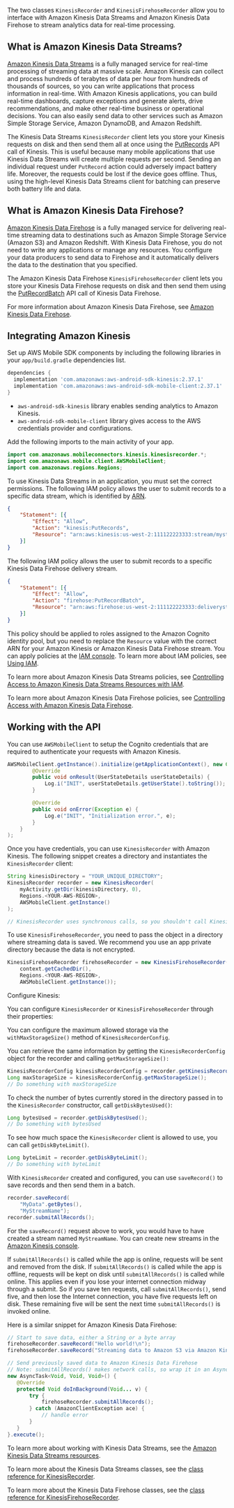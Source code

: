 The two classes `KinesisRecorder` and `KinesisFirehoseRecorder` allow you to interface with Amazon Kinesis Data Streams and Amazon Kinesis Data Firehose to stream analytics data for real-time processing.

## What is Amazon Kinesis Data Streams?

[Amazon Kinesis Data Streams](http://aws.amazon.com/kinesis/) is a fully managed service for real-time processing of streaming data at massive scale. Amazon Kinesis can collect and process hundreds of terabytes of data per hour from hundreds of thousands of sources, so you can write applications that process information in real-time. With Amazon Kinesis applications, you can build real-time dashboards, capture exceptions and generate alerts, drive recommendations, and make other real-time business or operational decisions. You can also easily send data to other services such as Amazon Simple Storage Service, Amazon DynamoDB, and Amazon Redshift.

The Kinesis Data Streams `KinesisRecorder` client lets you store your Kinesis requests on disk and then send them all at once using the [PutRecords](https://docs.aws.amazon.com/kinesis/latest/APIReference/API_PutRecords.html) API call of Kinesis. This is useful because many mobile applications that use Kinesis Data Streams will create multiple requests per second. Sending an individual request under `PutRecord` action could adversely impact battery life. Moreover, the requests could be lost if the device goes offline. Thus, using the high-level Kinesis Data Streams client for batching can preserve both battery life and data.

## What is Amazon Kinesis Data Firehose?

[Amazon Kinesis Data Firehose](http://aws.amazon.com/kinesis/firehose/) is a fully managed service for delivering real-time streaming data to destinations such as Amazon Simple Storage Service (Amazon S3) and Amazon Redshift. With Kinesis Data Firehose, you do not need to write any applications or manage any resources. You configure your data producers to send data to Firehose and it automatically delivers the data to the destination that you specified.

The Amazon Kinesis Data Firehose `KinesisFirehoseRecorder` client lets you store your Kinesis Data Firehose requests on disk and then send them using the [PutRecordBatch](https://docs.aws.amazon.com/firehose/latest/APIReference/API_PutRecordBatch.html) API call of Kinesis Data Firehose.

For more information about Amazon Kinesis Data Firehose, see [Amazon Kinesis Data Firehose](http://docs.aws.amazon.com/firehose/latest/dev/what-is-this-service.html).

## Integrating Amazon Kinesis

Set up AWS Mobile SDK components by including the following libraries in your `app/build.gradle` dependencies list.

```groovy
dependencies {
  implementation 'com.amazonaws:aws-android-sdk-kinesis:2.37.1'
  implementation 'com.amazonaws:aws-android-sdk-mobile-client:2.37.1'
}
```

* `aws-android-sdk-kinesis` library enables sending analytics to Amazon Kinesis.
* `aws-android-sdk-mobile-client` library gives access to the AWS credentials provider and configurations.

Add the following imports to the main activity of your app.

```java
import com.amazonaws.mobileconnectors.kinesis.kinesisrecorder.*;
import com.amazonaws.mobile.client.AWSMobileClient;
import com.amazonaws.regions.Regions;
```

To use Kinesis Data Streams in an application, you must set the correct permissions. The following IAM policy allows the user to submit records to a specific data stream, which is identified by [ARN](http://docs.aws.amazon.com/general/latest/gr/aws-arns-and-namespaces.html).

```json
{
    "Statement": [{
        "Effect": "Allow",
        "Action": "kinesis:PutRecords",
        "Resource": "arn:aws:kinesis:us-west-2:111122223333:stream/mystream"
    }]
}
```

The following IAM policy allows the user to submit records to a specific  Kinesis Data Firehose delivery stream.

```json
{
    "Statement": [{
        "Effect": "Allow",
        "Action": "firehose:PutRecordBatch",
        "Resource": "arn:aws:firehose:us-west-2:111122223333:deliverystream/mystream"
    }]
}
```

This policy should be applied to roles assigned to the Amazon Cognito identity pool, but you need to replace the `Resource` value with the correct ARN for your Amazon Kinesis or Amazon Kinesis Data Firehose stream. You can apply policies at the [IAM console](https://console.aws.amazon.com/iam/). To learn more about IAM policies, see [Using IAM](http://docs.aws.amazon.com/IAM/latest/UserGuide/IAM_Introduction.html).

To learn more about Amazon Kinesis Data Streams policies, see [Controlling Access to Amazon Kinesis Data Streams Resources with IAM](http://docs.aws.amazon.com/kinesis/latest/dev/kinesis-using-iam.html).

To learn more about Amazon Kinesis Data Firehose policies, see [Controlling Access with Amazon Kinesis Data Firehose](http://docs.aws.amazon.com/firehose/latest/dev/controlling-access.html).

## Working with the API

You can use `AWSMobileClient` to setup the Cognito credentials that are required to authenticate your requests with Amazon Kinesis.

```java
AWSMobileClient.getInstance().initialize(getApplicationContext(), new Callback<UserStateDetails>() {
        @Override
        public void onResult(UserStateDetails userStateDetails) {
            Log.i("INIT", userStateDetails.getUserState().toString());
        }

        @Override
        public void onError(Exception e) {
            Log.e("INIT", "Initialization error.", e);
        }
    }
);
```

Once you have credentials, you can use `KinesisRecorder` with Amazon Kinesis. The following snippet creates a directory and instantiates the `KinesisRecorder` client:

```java
String kinesisDirectory = "YOUR_UNIQUE_DIRECTORY";
KinesisRecorder recorder = new KinesisRecorder(
    myActivity.getDir(kinesisDirectory, 0),
    Regions.<YOUR-AWS-REGION>,
    AWSMobileClient.getInstance()
);

// KinesisRecorder uses synchronous calls, so you shouldn't call KinesisRecorder methods on the main thread.
```

To use `KinesisFirehoseRecorder`, you need to pass the object in a directory where streaming data is saved. We recommend you use an app private directory because the data is not encrypted.

```java
KinesisFirehoseRecorder firehoseRecorder = new KinesisFirehoseRecorder(
    context.getCachedDir(),
    Regions.<YOUR-AWS-REGION>,
    AWSMobileClient.getInstance());
```

Configure Kinesis:

You can configure `KinesisRecorder` or `KinesisFirehoseRecorder` through their properties:

You can configure the maximum allowed storage via the `withMaxStorageSize()` method of `KinesisRecorderConfig`.

You can retrieve the same information by getting the `KinesisRecorderConfig` object for the recorder and calling `getMaxStorageSize():`

```java
KinesisRecorderConfig kinesisRecorderConfig = recorder.getKinesisRecorderConfig();
Long maxStorageSize = kinesisRecorderConfig.getMaxStorageSize();
// Do something with maxStorageSize
```

To check the number of bytes currently stored in the directory passed in to the `KinesisRecorder` constructor, call `getDiskBytesUsed()`:

```java
Long bytesUsed = recorder.getDiskBytesUsed();
// Do something with bytesUsed
```

To see how much space the `KinesisRecorder` client is allowed to use, you can call `getDiskByteLimit()`.

```java
Long byteLimit = recorder.getDiskByteLimit();
// Do something with byteLimit
```

With `KinesisRecorder` created and configured, you can use `saveRecord()` to save records and then send them in a batch.

```java
recorder.saveRecord(
	"MyData".getBytes(),
	"MyStreamName");
recorder.submitAllRecords();
```

For the `saveRecord()` request above to work, you would have to have created a stream named `MyStreamName`. You can create new streams in the [Amazon Kinesis console](https://console.aws.amazon.com/kinesis).

If `submitAllRecords()` is called while the app is online, requests will be sent and removed from the disk. If `submitAllRecords()` is called while the app is offline, requests will be kept on disk until `submitAllRecords()` is called while online. This applies even if you lose your internet connection midway through a submit. So if you save ten requests, call `submitAllRecords()`, send five, and then lose the Internet connection, you have five requests left on disk. These remaining five will be sent the next time `submitAllRecords()` is invoked online.

Here is a similar snippet for Amazon Kinesis Data Firehose:

```java
// Start to save data, either a String or a byte array
firehoseRecorder.saveRecord("Hello world!\n");
firehoseRecorder.saveRecord("Streaming data to Amazon S3 via Amazon Kinesis Data Firehose is easy.\n");

// Send previously saved data to Amazon Kinesis Data Firehose
// Note: submitAllRecords() makes network calls, so wrap it in an AsyncTask.
new AsyncTask<Void, Void, Void>() {
   @Override
   protected Void doInBackground(Void... v) {
       try {
           firehoseRecorder.submitAllRecords();
       } catch (AmazonClientException ace) {
           // handle error
       }
   }
}.execute();
```

To learn more about working with Kinesis Data Streams, see the [Amazon Kinesis Data Streams resources](http://aws.amazon.com/kinesis/developer-resources/).

To learn more about the Kinesis Data Streams classes, see the [class reference for KinesisRecorder](https://aws-amplify.github.io/aws-sdk-android/docs/reference/com/amazonaws/mobileconnectors/kinesis/kinesisrecorder/KinesisRecorder.html).

To learn more about the Kinesis Data Firehose classes, see the [class reference for KinesisFirehoseRecorder](https://aws-amplify.github.io/aws-sdk-android/docs/reference/com/amazonaws/mobileconnectors/kinesis/kinesisrecorder/KinesisFirehoseRecorder.html).
